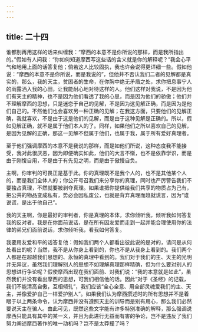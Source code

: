 ```yaml
---
---
---
```

title: 二十四
---

谁都别再用这样的话来纠缠我：“摩西的本意不是你所说的那样，而是我所指出的。”假如有人问我：“你如何知道摩西写这些话的含义就是你的解释呢？”我会心平气和地用上面的话答复他；倘若这人比较固执，我也许会说得更详细一些。假如他说：“摩西的本意不是你所说，而是我说的”，但他并不否认我们二者的见解都是真实的，那么，我的天主，贫困者的生命，在你胸中绝无矛盾之处，求你把息事宁人的雨露洒入我的心田，让我能耐心地对待这样的人。他们这样对我说，不是因为他们有天主的精神，也不是因为他们看透了我的心思，而是因为他们的骄傲；他们并不理解摩西的思想，只是迷恋于自己的见解，不是因为这见解正确，而是因为是他们自己的。不然他们也会喜欢另一种正确的见解；在我这方面，只要他们的见解正确，我就喜欢，不是由于这是他们的见解，而是由于这种见解是正确的。所以，假如见解正确，就不是属于他们本人的了。同样，如果他们之所以喜欢自己的见解，是因为见解的正确，那这一见解不但属于他们，也属于我，属于所有爱好真理者。

至于他们强调摩西的本意不是我说的那样，而是如他们所说，这种态度我不能接受，我对此很厌恶，因为即便确实如此，他们的大言不惭，也不是依靠学识，而是由于刚愎自用，不是由于有先见之明，而是由于傲慢自负。

主啊，你审判的可畏正是基于此。你的真理既不是我个人的，也不是其他某个人的，而是我们全体人的；你公开号召我们来分享你的真理，同时也严厉警告我们不要独占真理，不然就要被剥夺真理。如果谁把你提供给我们共享的物质占为己有，把公共的物品变成私有，势必会因私废公，也就是背弃真理而趋就谎言，因为“谁说谎，是出于他自己”。

我的天主啊，你是最好的审判者，你是真理的本体，求你倾听我，倾听我如何答复我的反对者。我是在你面前说话，是在所有因友爱而走到一起并能合理使用你的法律的弟兄们面前说话，求你倾听我，看我如何答复。

我要用友爱和平的话答复他：假如我们两个人都看出彼此说的是对的，请问是从何处看出的呢？当然，我不是从你身上看到的，你也不是从我身上看到的。我们两个人都是在超越我们思想的、永恒的真理中看到的。我们对于我们的主、天主的光明并无异议，虽然我们理解别人的思想不如理解真理那样精确，但为什么要对别人的思想进行争论呢？假使摩西出现在我们面前、对我们说：“我的本意就是如此”，虽然我们并没有看出摩西的思想，可我们相信他的话。因此“对于《圣经》的记载，我们不能清高自傲，互相倾轧”，我们应该“全心全意、用全部灵魂爱我们的主、天主，并像爱护自己一样爱护别人”。如果我们认为摩西撰述时的所有思想并不是着眼于以上两条命令，认为摩西并没有遵照天主的训导而是别有用心，那么我们必然要说天主在骗人。由此可见，既然这些文字能有许多特别准确的解释，那么强调说摩西只能具有其中的某一义，并且为此进行无益而有害的争论，岂不是违反了我们努力阐述摩西著作的唯一动机吗？岂不是太莽撞了吗？